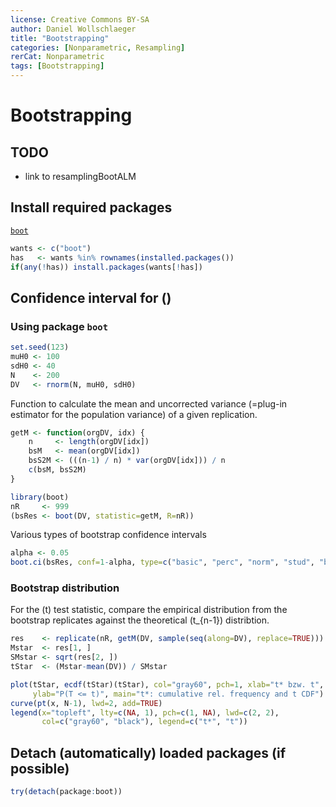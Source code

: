 ```yaml
---
license: Creative Commons BY-SA
author: Daniel Wollschlaeger
title: "Bootstrapping"
categories: [Nonparametric, Resampling]
rerCat: Nonparametric
tags: [Bootstrapping]
---
```


Bootstrapping
=========================

TODO
-------------------------

 - link to resamplingBootALM

Install required packages
-------------------------

[`boot`](http://cran.r-project.org/package=boot)

```r
wants <- c("boot")
has   <- wants %in% rownames(installed.packages())
if(any(!has)) install.packages(wants[!has])
```

Confidence interval for \(\mu\)
-------------------------

### Using package `boot`
    
```r
set.seed(123)
muH0 <- 100
sdH0 <- 40
N    <- 200
DV   <- rnorm(N, muH0, sdH0)
```

Function to calculate the mean and uncorrected variance (=plug-in estimator for the population variance) of a given replication.

```r
getM <- function(orgDV, idx) {
    n     <- length(orgDV[idx])
    bsM   <- mean(orgDV[idx])
    bsS2M <- (((n-1) / n) * var(orgDV[idx])) / n
    c(bsM, bsS2M)
}

library(boot)
nR     <- 999
(bsRes <- boot(DV, statistic=getM, R=nR))
```

Various types of bootstrap confidence intervals

```r
alpha <- 0.05
boot.ci(bsRes, conf=1-alpha, type=c("basic", "perc", "norm", "stud", "bca"))
```

### Bootstrap distribution

For the \(t\) test statistic, compare the empirical distribution from the bootstrap replicates against the theoretical \(t_{n-1}\) distribtion.

```r
res    <- replicate(nR, getM(DV, sample(seq(along=DV), replace=TRUE)))
Mstar  <- res[1, ]
SMstar <- sqrt(res[2, ])
tStar  <- (Mstar-mean(DV)) / SMstar
```

```r
plot(tStar, ecdf(tStar)(tStar), col="gray60", pch=1, xlab="t* bzw. t",
     ylab="P(T <= t)", main="t*: cumulative rel. frequency and t CDF")
curve(pt(x, N-1), lwd=2, add=TRUE)
legend(x="topleft", lty=c(NA, 1), pch=c(1, NA), lwd=c(2, 2),
       col=c("gray60", "black"), legend=c("t*", "t"))
```

Detach (automatically) loaded packages (if possible)
-------------------------

```r
try(detach(package:boot))
```
